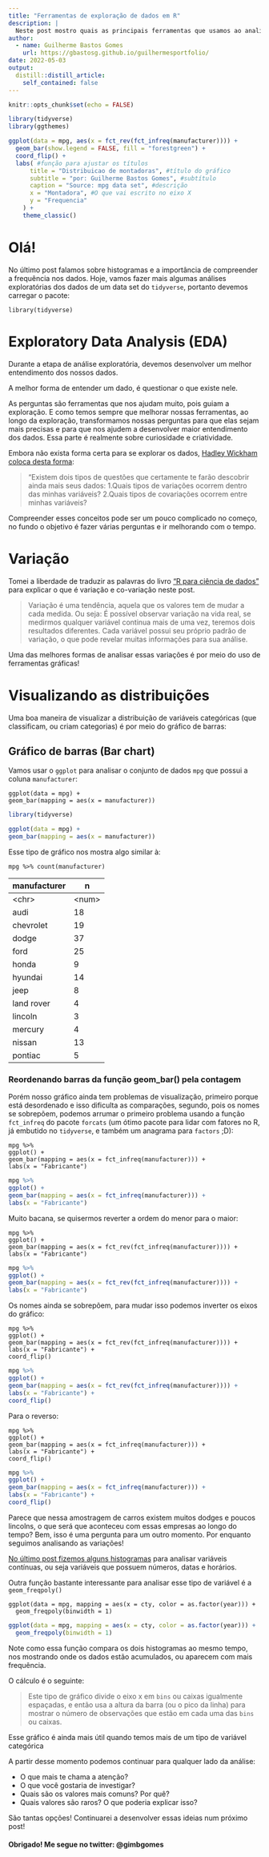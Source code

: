 ```yaml
---
title: "Ferramentas de exploração de dados em R"
description: |
  Neste post mostro quais as principais ferramentas que usamos ao analisar dados, usando a linguagem R e o tidyverse. Também falo sobre variação e como analisar variáveis categóricas e continuas.
author:
  - name: Guilherme Bastos Gomes
    url: https://gbastosg.github.io/guilhermesportfolio/
date: 2022-05-03
output:
  distill::distill_article:
    self_contained: false
---
```



```r
knitr::opts_chunk$set(echo = FALSE)
```

```r
library(tidyverse)
library(ggthemes)

ggplot(data = mpg, aes(x = fct_rev(fct_infreq(manufacturer)))) +
  geom_bar(show.legend = FALSE, fill = "forestgreen") +
  coord_flip() +
  labs( #função para ajustar os títulos
      title = "Distribuicao de montadoras", #título do gráfico
      subtitle = "por: Guilherme Bastos Gomes", #subtítulo
      caption = "Source: mpg data set", #descrição
      x = "Montadora", #O que vai escrito no eixo X
      y = "Frequencia"
    ) +
    theme_classic()

```

# Olá! 

No último post falamos sobre histogramas e a importância de compreender a frequência nos dados. Hoje, vamos fazer mais algumas análises exploratórias dos dados de um data set do `tidyverse`, portanto devemos carregar o pacote:

```
library(tidyverse)
```

# Exploratory Data Analysis (EDA)

Durante a etapa de análise exploratória, devemos desenvolver um melhor entendimento dos nossos dados.

A melhor forma de entender um dado, é questionar o que existe nele.

As perguntas são ferramentas que nos ajudam muito, pois guiam a exploração. E como temos  sempre que melhorar nossas ferramentas, ao longo da exploração, transformamos nossas perguntas para que elas sejam mais precisas e para que nos ajudem a desenvolver maior entendimento dos dados. Essa parte é realmente sobre curiosidade e criatividade.

Embora não exista forma certa para se explorar os dados, [Hadley Wickham coloca desta forma](https://r4ds.had.co.nz/exploratory-data-analysis.html):

>"Existem dois tipos de questões que certamente te farão descobrir ainda mais seus dados:
>1.Quais tipos de variações ocorrem dentro das minhas variáveis?
>2.Quais tipos de covariações ocorrem entre minhas variáveis?

Compreender esses conceitos pode ser um pouco complicado no começo, no fundo o objetivo é fazer várias perguntas e ir melhorando com o tempo.

# Variação

Tomei a liberdade de traduzir as palavras do livro ["R para ciência de dados"](https://r4ds.had.co.nz/) para explicar o que é variação e co-variação neste post.

>Variação é uma tendência, aquela que os valores tem de mudar a cada medida. Ou seja:
>É possível observar variação na vida real, se medirmos qualquer variável continua mais de uma vez, teremos dois resultados diferentes.
>Cada variável possui seu próprio padrão de variação, o que pode revelar muitas informações para sua análise.

Uma das melhores formas de analisar essas variações é por meio do uso de ferramentas gráficas!

# Visualizando as distribuições

Uma boa maneira de visualizar a distribuição de variáveis categóricas (que classificam, ou criam categorias) é por meio do gráfico de barras:

## Gráfico de barras (Bar chart)

Vamos usar o `ggplot` para analisar o conjunto de dados `mpg` que possui a coluna `manufacturer`:

```
ggplot(data = mpg) +
geom_bar(mapping = aes(x = manufacturer))
```

```r
library(tidyverse)

ggplot(data = mpg) +
geom_bar(mapping = aes(x = manufacturer))
```

Esse tipo de gráfico nos mostra algo similar à:

```
mpg %>% count(manufacturer)
```

| manufacturer  | n     |
|---------------|-------|
| \<chr\>       |\<num\>|
| audi          | 18    |
| chevrolet     | 19    |
| dodge         | 37    |
| ford          | 25    |
| honda         | 9     |
| hyundai       | 14    |
| jeep          | 8     |
| land rover    | 4     |
| lincoln       | 3     |
| mercury       | 4     |
| nissan        | 13    |
| pontiac       | 5     |

### Reordenando barras da função geom_bar() pela contagem

Porém nosso gráfico ainda tem problemas de visualização, primeiro porque está desordenado e isso dificulta as comparações, segundo, pois os nomes se sobrepõem, podemos arrumar o primeiro problema usando a função `fct_infreq` do pacote `forcats` (um ótimo pacote para lidar com fatores no R, já embutido no `tidyverse`, e também um anagrama para `factors` ;D):


```
mpg %>%
ggplot() +
geom_bar(mapping = aes(x = fct_infreq(manufacturer))) +
labs(x = "Fabricante")
```

```r
mpg %>%
ggplot() +
geom_bar(mapping = aes(x = fct_infreq(manufacturer))) +
labs(x = "Fabricante")
```

Muito bacana, se quisermos reverter a ordem do menor para o maior:

```
mpg %>%
ggplot() +
geom_bar(mapping = aes(x = fct_rev(fct_infreq(manufacturer)))) +
labs(x = "Fabricante")
```

```r
mpg %>%
ggplot() +
geom_bar(mapping = aes(x = fct_rev(fct_infreq(manufacturer)))) +
labs(x = "Fabricante")
```

Os nomes ainda se sobrepõem, para mudar isso podemos inverter os eixos do gráfico:

```
mpg %>%
ggplot() +
geom_bar(mapping = aes(x = fct_rev(fct_infreq(manufacturer)))) +
labs(x = "Fabricante") +
coord_flip()
```
```r
mpg %>%
ggplot() +
geom_bar(mapping = aes(x = fct_rev(fct_infreq(manufacturer)))) +
labs(x = "Fabricante") +
coord_flip()
```

Para o reverso:

```
mpg %>%
ggplot() +
geom_bar(mapping = aes(x = fct_infreq(manufacturer))) +
labs(x = "Fabricante") +
coord_flip()
```

```r
mpg %>%
ggplot() +
geom_bar(mapping = aes(x = fct_infreq(manufacturer))) +
labs(x = "Fabricante") +
coord_flip()
```

Parece que nessa amostragem de carros existem muitos dodges e poucos lincolns, o que será que aconteceu com essas empresas ao longo do tempo? Bem, isso é uma pergunta para um outro momento. Por enquanto seguimos analisando as variações!

[No último post fizemos alguns histogramas](https://gbastosg.github.io/guilhermesportfolio/posts/2022-04-24-plotando-com-ggplot2/) para analisar variáveis contínuas, ou seja variáveis que possuem números, datas e horários.

Outra função bastante interessante para analisar esse tipo de variável é a `geom_freqpoly()`

```
ggplot(data = mpg, mapping = aes(x = cty, color = as.factor(year))) +
  geom_freqpoly(binwidth = 1)
```

```r
ggplot(data = mpg, mapping = aes(x = cty, color = as.factor(year))) +
  geom_freqpoly(binwidth = 1)
```


Note como essa função compara os dois histogramas ao mesmo tempo, nos mostrando onde os dados estão acumulados, ou aparecem com mais frequência.

O cálculo é o seguinte:

> Este tipo de gráfico divide o eixo x em `bins` ou caixas igualmente espaçadas, e então usa a altura da barra (ou o pico da linha) para mostrar o número de observações que estão em cada uma das `bins` ou caixas.

Esse gráfico é ainda mais útil quando temos mais de um tipo de variável categórica

A partir desse momento podemos continuar para qualquer lado da análise:

- O que mais te chama a atenção? 
- O que você gostaria de investigar? 
- Quais são os valores mais comuns? Por quê? 
- Quais valores são raros? O que poderia explicar isso?

São tantas opções! Continuarei a desenvolver essas ideias num próximo post!

#### Obrigado! Me segue no twitter: @gimbgomes

